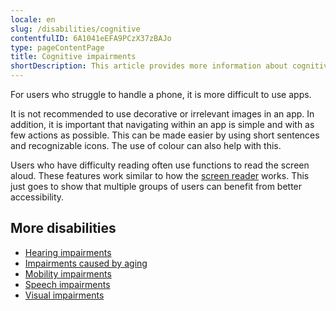 ```yaml
---
locale: en
slug: /disabilities/cognitive
contentfulID: 6A1041eEFA9PCzX37zBAJo
type: pageContentPage
title: Cognitive impairments
shortDescription: This article provides more information about cognitive impairments.
---
```


For users who struggle to handle a phone, it is more difficult to use apps.

It is not recommended to use decorative or irrelevant images in an app. In addition, it is important that navigating within an app is simple and with as few actions as possible. This can be made easier by using short sentences and recognizable icons. The use of colour can also help with this.

Users who have difficulty reading often use functions to read the screen aloud. These features work similar to how the [screen reader](/en/stats/screen-reader) works. This just goes to show that multiple groups of users can benefit from better accessibility.

## More disabilities

- [Hearing impairments](/en/articles/disabilities/hearing)
- [Impairments caused by aging](/en/articles/disabilities/aging)
- [Mobility impairments](/en/articles/disabilities/mobility)
- [Speech impairments](/en/articles/disabilities/speech)
- [Visual impairments](/en/articles/disabilities/visual)